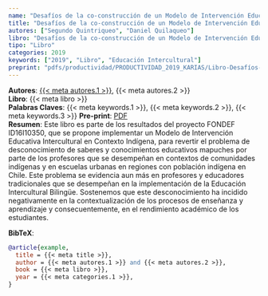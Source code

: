 ```yaml
---
name: "Desafíos de la co-construcción de un Modelo de Intervención Educativa Intercultural en Contexto Indígeno"
title: "Desafíos de la co-construcción de un Modelo de Intervención Educativa Intercultural en Contexto Indígeno"
autores: ["Segundo Quintriqueo", "Daniel Quilaqueo"]
libro: "Desafíos de la co-construcción de un Modelo de Intervención Educativa Intercultural en Contexto Indígeno"
tipo: "Libro"
categories: 2019
keywords: ["2019", "Libro", "Educación Intercultural"]
preprint: "pdfs/productividad/PRODUCTIVIDAD_2019_KARIAS/Libro-Desafíos-de-la-Co-contrucción...FONDEF-2019.pdf"
---
```

**Autores**: [{{< meta autores.1 >}}](../members/current/Segundo Quintriqueo.qmd), {{< meta autores.2 >}}  
**Libro**: {{< meta libro >}}   
**Palabras Claves**: {{< meta keywords.1 >}}, {{< meta keywords.2 >}}, {{< meta keywords.3 >}} 
**Pre-print**: [PDF](../{{< meta preprint >}})  
**Resumen**: Este libro es parte de los resultados del proyecto FONDEF ID16I10350, que se propone implementar un Modelo de Intervención Educativa Intercultural en Contexto Indígena, para revertir el problema de desconocimiento de saberes y conocimientos educativos mapuches por parte de los profesores que se desempeñan en contextos de comunidades indígenas y en escuelas urbanas en regiones con población indígena en Chile. Este problema se evidencia aun más en profesores y educadores tradicionales que se desempeñan en la implementación de la Educación Intercultural Bilingüe. Sostenemos que este desconocimiento ha incidido negativamente en la contextualización de los procesos de enseñanza y aprendizaje y consecuentemente, en el rendimiento académico de los estudiantes.   


**BibTeX**:
```bibtex
@article{example,
  title = {{< meta title >}},
  author = {{< meta autores.1 >}} and {{< meta autores.2 >}},
  book = {{< meta libro >}},
  year = {{< meta categories.1 >}},
}
```
